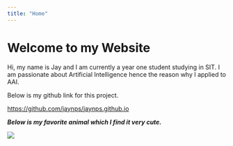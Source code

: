 ```yaml
---
title: "Home"
---
```


# Welcome to my Website

Hi, my name is Jay and I am currently a year one student studying in SIT. I am passionate about Artificial Intelligence hence the reason why I applied to AAI.

Below is my github link for this project.

<https://github.com/jaynps/jaynps.github.io>

**_Below is my favorite animal which I find it very cute._**

<img src = penguin.png>